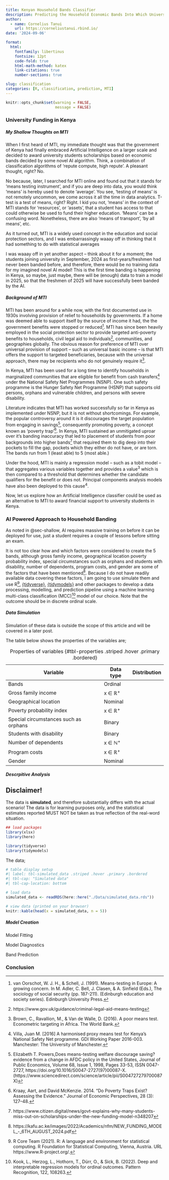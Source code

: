 ```yaml
---
title: Kenyan Household Bands Classifier
description: Predicting the Household Economic Bands Into Which University Students Fall for Award of Financial Support from the Kenyan Government.
author: 
  - name: Cornelius Tanui
    url: https://corneliustanui.rbind.io/
date: '2024-09-06'

format: 
  html: 
    fontfamily: libertinus
    fontsize: 12pt
    code-fold: true
    html-math-method: katex
    link-citations: true
    number-sections: true

slug: classification
categories: [R, classification, prediction, MTI]
---
```


```r

knitr::opts_chunk$set(warning = FALSE,
                      message = FALSE)

```

### University Funding in Kenya

##### My Shallow Thoughts on MTI{#sec-shallow}

When I first heard of MTI, my immediate thought was that the government of Kenya had finally embraced Artificial Intelligence on a larger scale and decided to award university students scholarships based on economic bands decided by some novel AI algorithm. Think, a combination of classification algorithms of 'repute compute, high repute'. A pleasant thought, right? No.

No because, later, I searched for MTI online and found out that it stands for 'means testing instrument', and if you are deep into data, you would think 'means' is hereby used to denote 'average'. You see, 'testing of means' is not remotely uncommon, we come across it all the time in data analytics. T-test is a test of means, right? Right. I kid you not, 'means' in the context of MTI stands for 'resources', or 'assets', that a student has access to that could otherwise be used to fund their higher education. ‘Means' can be a confusing word. Nonetheless, there are also 'means of transport', ‘by all means’, etc.

As it turned out, MTI is a widely used concept in the education and social protection sectors, and I was embarrassingly waaay off in thinking that it had something to do with statistical averages

I was waaay off in yet another aspect -- think about it for a moment; the students joining university in September, 2024 as first-years/freshmen had never been banded before, and therefore, there would be no training data for my imagined novel AI model! This is the first time banding is happening in Kenya, so maybe, just maybe, there will be (enough) data to train a model in 2025, so that the freshmen of 2025 will have successfully been banded by the AI.

##### Background of MTI

MTI has been around for a while now, with the first documented use in 1930s involving provision of relief to households by governments. If a home was deemed able to support itself by the source of income it had, the the government benefits were stopped or reduced[^1]. MTI has since been heavily employed in the social protection sector to provide targeted anti-poverty benefits to households, civil legal aid to individuals[^2], communities, and geographies globally. The obvious reason for preference of MTI over universal provision of support -- such as universal basic income -- is that MTI offers the support to targeted beneficiaries, because with the universal approach, there may be recipients who do not genuinely require it[^3].

In Kenya, MTI has been used for a long time to identify households in marginalized communities that are eligible for benefit from cash transfers[^4] under the National Safety Net Programmes (NSNP). One such safety programme is the Hunger Safety Net Programme (HSNP) that supports old persons, orphans and vulnerable children, and persons with severe disability.

Literature indicates that MTI has worked successfully so far in Kenya as implemented under NSNP, but it is not without shortcomings. For example, the popular controversy around it is it discourages the target population from engaging in savings[^5], consequently promoting poverty, a concept known as 'poverty trap'[^6]. In Kenya, MTI sustained an unmitigated uproar over it's banding inaccuracy that led to placement of students from poor backgrounds into higher bands[^7] that required them to dig deep into their pockets to fill the gap, pockets which they either do not have, or are torn. The bands run from 1 (least able) to 5 (most able.)

Under the hood, MTI is mainly a regression model -- such as a tobit model -- that aggregates various variables together and provides a value^3^ which is then compared to a threshold that determines whether the candidate qualifiers for the benefit or does not. Principal components analysis models have also been deployed to this cause^4^.

Now, let us explore how an Artificial Intelligence classifier could be used as an alternative to MTI to award financial support to university students in Kenya.

[^1]: van Oorschot, W. J. H., & Schell, J. (1991). Means-testing in Europe: A growing concern. In M. Adler, C. Bell, J. Clasen, & A. Sinfield (Eds.), The sociology of social security (pp. 187-211). (Edinburgh education and society series). Edinburgh University Press.

[^2]: https://www.gov.uk/guidance/criminal-legal-aid-means-testing

[^3]: Brown, C., Ravallion, M., & Van de Walle, D. (2016). A poor means test. Econometric targeting in Africa. The World Bank.

[^4]: Villa, Juan M. [2016] A harmonised proxy means test for Kenya’s National Safety Net
programme. GDI Working Paper 2016-003. Manchester: The University of Manchester.

[^5]: Elizabeth T. Powers,Does means-testing welfare discourage saving? evidence from a change in AFDC policy in the United States, Journal of Public Economics, Volume 68, Issue 1, 1998, Pages 33-53, ISSN 0047-2727, https://doi.org/10.1016/S0047-2727(97)00087-X. (https://www.sciencedirect.com/science/article/pii/S004727279700087X)

[^6]: Kraay, Aart, and David McKenzie. 2014. "Do Poverty Traps Exist? Assessing the Evidence." Journal of Economic Perspectives, 28 (3): 127–48.

[^7]: https://www.citizen.digital/news/govt-explains-why-many-students-miss-out-on-scholarships-under-the-new-funding-model-n348207

### AI Powered Approach to Household Banding
As noted in @sec-shallow, AI requires massive training on before it can be deployed for use, just a student requires a couple of lessons before sitting an exam.

It is not too clear how and which factors were considered to create the 5 bands, although gross family income, geographical location poverty probability index, special circumstances such as orphans and students with disability, number of dependents, program costs, and gender are some of the factors that have been mentioned[^8]. Because I do not have readily available data covering these factors, I am going to use simulate them and use R[^9], [{tidyverse}](https://https://www.tidyverse.org//), [{tidymodels}](https://www.tidymodels.org/) and other packages to develop a data processing, modelling, and prediction pipeline using a machine learning multi-class classification (MCC)[^10] model of our choice. Note that the outcome should be in discrete ordinal scale. 

[^8]: https://kafu.ac.ke/images/2022/Academics/nfm/NEW_FUNDING_MODEL_-_6TH_AUGUST_2024.pdf
[^9]: R Core Team (2021). R: A language and environment for statistical computing. R Foundation for Statistical Computing, Vienna, Austria. URL https://www.R-project.org/.
[^10]: Kook, L., Herzog, L., Hothorn, T., Dürr, O., & Sick, B. (2022). Deep and interpretable regression models for ordinal outcomes. Pattern Recognition, 122, 108263.

##### Data Simulation
Simulation of these data is outside the scope of this article and will be covered in a later post. 

The table below shows the properties of the variables are; 

| Variable                              | Data type | Distribution |
|---------------------------------------|-----------|--------------|
| Bands                                 | Ordinal   |              |
| Gross family income                   | x ∈ ℝ^+^  |              |
| Geographical location                 | Nominal   |              | 
| Poverty probability index             | x ∈ ℝ^+^  |              | 
| Special circumstances such as orphans | Binary    |              | 
| Students with disability              | Binary    |              | 
| Number of dependents                  | x ∈ ℕ^+^  |              | 
| Program costs                         | x ∈ ℝ^+^  |              | 
| Gender                                | Nominal   |              | 

: Properties of variables {#tbl-properties .striped .hover .primary .bordered}

##### Descrpitive Analysis

::: {.callout-important appearance="default" collapse="false"}
## Disclaimer!

The data is **simulated**, and therefore substantially differs with the actual scenario! The data is for learning purposes only, and the statistical estimates reported MUST NOT be taken as true reflection of the real-word situation.

:::

```r

## load packages
library(xlsx)
library(here)

library(tidyverse)
library(tidymodels)

```

The data;

```r

# table display setup
#| label: tbl-simulated_data .striped .hover .primary .bordered
#| tbl-cap: "Simulated data"
#| tbl-cap-location: bottom 

# load data
simulated_data <- readRDS(here::here("./Data/simulated_data.rds"))

# view data (printed on your browser)
knitr::kable(head(x = simulated_data, n = 5))

```

##### Model Creation
####### Model Fitting
####### Model Diagnostics
####### Band Prediction
### Conclusion

